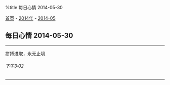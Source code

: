 %title 每日心情 2014-05-30

[[../../../index|首页]] - [[../index|2014年]] - [[index|2014-05]]
==每日心情 2014-05-30==
----
拼搏进取，永无止境
======下午3:02======
----
